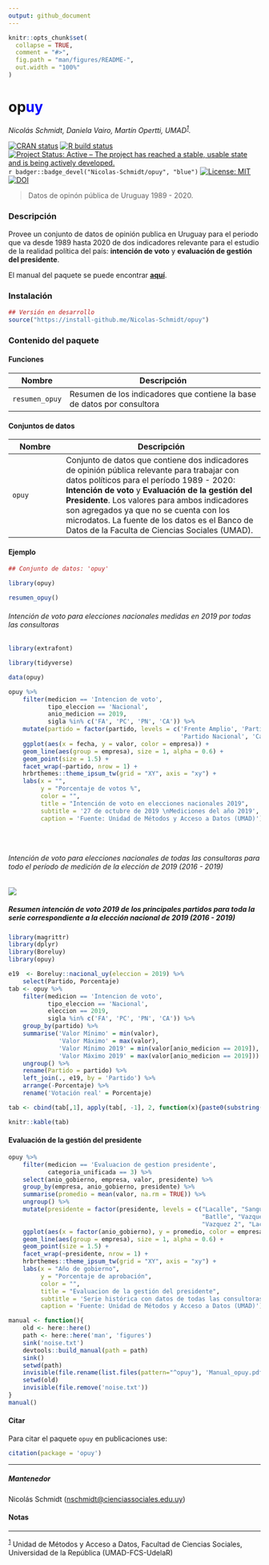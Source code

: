 ```yaml
---
output: github_document
---
```


<!-- README.md is generated from README.Rmd. Please edit that file -->

```r
knitr::opts_chunk$set(
  collapse = TRUE,
  comment = "#>",
  fig.path = "man/figures/README-",
  out.width = "100%"
)
```

# op<b style='color:blue'>uy</b>

*Nicolás Schmidt, Daniela Vairo, Martín Opertti, UMAD<sup><a id="fnr.1" class="footref" href="#fn.1">1</a></sup>.*

<!-- badges: start -->
[![CRAN status](https://www.r-pkg.org/badges/version/opuy)](https://CRAN.R-project.org/package=opuy)
[![R build status](https://github.com/Nicolas-Schmidt/opuy/workflows/R-CMD-check/badge.svg)](https://github.com/Nicolas-Schmidt/opuy/actions)
[![Project Status: Active – The project has reached a stable, usable
state and is being actively
developed.](https://www.repostatus.org/badges/latest/active.svg)](https://www.repostatus.org/#active)
`r badger::badge_devel("Nicolas-Schmidt/opuy", "blue")`
[![License: MIT](https://img.shields.io/badge/License-MIT-yellow.svg)](https://opensource.org/licenses/MIT)
[![DOI](https://zenodo.org/badge/253661638.svg)](https://zenodo.org/badge/latestdoi/253661638)

<!-- badges: end -->


> Datos de opinón pública de Uruguay 1989 - 2020. 

### Descripción 

Provee un conjunto de datos de opinión publica en Uruguay para el periodo que va desde 1989 hasta 2020 de dos indicadores relevante para el estudio de la realidad política del país: __intención de voto__ y __evaluación de gestión del presidente__.

El manual del paquete se puede encontrar [__aquí__](https://github.com/Nicolas-Schmidt/opuy/blob/master/man/figures/Manual_opuy.pdf).




### Instalación

``` r
## Versión en desarrollo
source("https://install-github.me/Nicolas-Schmidt/opuy")
```

### Contenido del paquete


#### Funciones

| Nombre |Descripción |
| ----------------- | -------------------------------------------------------------- | 
|`resumen_opuy`|Resumen de los indicadores que contiene la base de datos por consultora|


#### Conjuntos de datos

| Nombre |Descripción |
| ----------------- | -------------------------------------------------------------- | 
|`opuy`|Conjunto de datos que contiene dos indicadores de opinión pública relevante para trabajar con datos políticos para el período 1989 - 2020: __Intención de voto__ y __Evaluación de la gestión del Presidente__. Los valores para ambos indicadores son agregados ya que no se cuenta con los microdatos. La fuente de los datos es el Banco de Datos de la Faculta de Ciencias Sociales (UMAD).|





#### Ejemplo

```r
## Conjunto de datos: 'opuy'

library(opuy)

resumen_opuy()

```

###### Intención de voto para elecciones nacionales medidas en 2019 por todas las consultoras

```r
library(extrafont)
```
```r
library(tidyverse)

data(opuy)

opuy %>%
    filter(medicion == 'Intencion de voto',
           tipo_eleccion == 'Nacional',
           anio_medicion == 2019, 
           sigla %in% c('FA', 'PC', 'PN', 'CA')) %>% 
    mutate(partido = factor(partido, levels = c('Frente Amplio', 'Partido Colorado', 
                                                'Partido Nacional', 'Cabildo Abierto'))) %>% 
    ggplot(aes(x = fecha, y = valor, color = empresa)) +
    geom_line(aes(group = empresa), size = 1, alpha = 0.6) +
    geom_point(size = 1.5) +
    facet_wrap(~partido, nrow = 1) +
    hrbrthemes::theme_ipsum_tw(grid = "XY", axis = "xy") +
    labs(x = "",
         y = "Porcentaje de votos %",
         color = "",
         title = "Intención de voto en elecciones nacionales 2019",
         subtitle = '27 de octubre de 2019 \nMediciones del año 2019',
         caption = 'Fuente: Unidad de Métodos y Acceso a Datos (UMAD)')


  

```


###### Intención de voto para elecciones nacionales de todas las consultoras para todo el período de medición de la elección de 2019 (2016 - 2019)



<img src='man/figures/iv2019.gif'/>


##### Resumen intención de voto 2019 de los principales partidos para toda la serie correspondiente a la elección nacional de 2019 (2016 - 2019)

```r

library(magrittr)
library(dplyr)
library(Boreluy)
library(opuy)

e19  <- Boreluy::nacional_uy(eleccion = 2019) %>%
    select(Partido, Porcentaje) 
tab <- opuy %>%
    filter(medicion == 'Intencion de voto',
           tipo_eleccion == 'Nacional',
           eleccion == 2019,
           sigla %in% c('FA', 'PC', 'PN', 'CA')) %>%
    group_by(partido) %>%
    summarise('Valor Mínimo' = min(valor),
              'Valor Máximo' = max(valor), 
              'Valor Mínimo 2019' = min(valor[anio_medicion == 2019]),
              'Valor Máximo 2019' = max(valor[anio_medicion == 2019])) %>%
    ungroup() %>%
    rename(Partido = partido) %>%
    left_join(., e19, by = 'Partido') %>% 
    arrange(-Porcentaje) %>% 
    rename('Votación real' = Porcentaje) 

tab <- cbind(tab[,1], apply(tab[, -1], 2, function(x){paste0(substring(x, 1, 5), "%")}))

knitr::kable(tab)
```

#### Evaluación de la gestión del presidente 

```r
opuy %>%
    filter(medicion == 'Evaluacion de gestion presidente',
           categoria_unificada == 3) %>%
    select(anio_gobierno, empresa, valor, presidente) %>%
    group_by(empresa, anio_gobierno, presidente) %>%
    summarise(promedio = mean(valor, na.rm = TRUE)) %>%
    ungroup() %>%
    mutate(presidente = factor(presidente, levels = c("Lacalle", "Sanguinetti 2", 
                                                      "Batlle", "Vazquez 1", "Mujica", 
                                                      "Vazquez 2", "Lacalle Pou"))) %>% 
    ggplot(aes(x = factor(anio_gobierno), y = promedio, color = empresa)) +
    geom_line(aes(group = empresa), size = 1, alpha = 0.6) +
    geom_point(size = 1.5) +
    facet_wrap(~presidente, nrow = 1) +
    hrbrthemes::theme_ipsum_tw(grid = "XY", axis = "xy") +
    labs(x = "Año de gobierno",
         y = "Porcentaje de aprobación",
         color = "", 
         title = "Evaluacion de la gestión del presidente",
         subtitle = 'Serie histórica con datos de todas las consultoras (promedios anuales)',
         caption = 'Fuente: Unidad de Métodos y Acceso a Datos (UMAD)')

```




```r
manual <- function(){
    old <- here::here()
    path <- here::here('man', 'figures')
    sink('noise.txt')
    devtools::build_manual(path = path)
    sink()
    setwd(path)
    invisible(file.rename(list.files(pattern="^opuy"), 'Manual_opuy.pdf'))
    setwd(old)
    invisible(file.remove('noise.txt'))
}
manual()
```


#### Citar

Para citar el paquete `opuy` en publicaciones use:

```r
citation(package = 'opuy')
```





---

##### Mantenedor
Nicolás Schmidt (<nschmidt@cienciassociales.edu.uy>)






#### Notas

---
<sup><a id="fn.1" href="#fnr.1">1</a></sup> Unidad de Métodos y Acceso a Datos, Facultad de Ciencias Sociales, Universidad de la República (UMAD-FCS-UdelaR)


